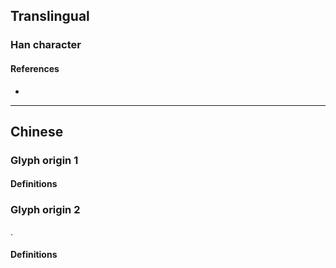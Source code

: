 {{also|壇|罈}}
{{character info}}
==Translingual==

===Han character===
{{Han char|rn=32|rad=土|as=04|sn=7|four=|canj=GMMI|ids=⿰土云}}

====References====
* {{Han ref|kx=0226.101|hdz=10421.090|uh=575B|ud=22363}}

----

==Chinese==

===Glyph origin 1===
{{rfe|zh}}

====Definitions====
{{zh-see|壇}}

===Glyph origin 2===
{{Han simp|壜|f=曇|t=云}}.

====Definitions====
{{zh-see|罎}}
